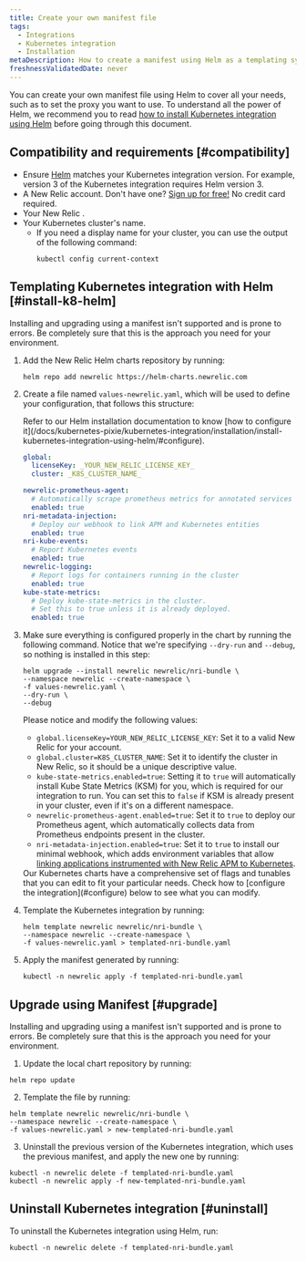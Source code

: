 ```yaml
---
title: Create your own manifest file
tags:
  - Integrations
  - Kubernetes integration
  - Installation
metaDescription: How to create a manifest using Helm as a templating system
freshnessValidatedDate: never
---
```


You can create your own manifest file using Helm to cover all your needs, such as to set the proxy you want to use. To understand all the power of Helm, we recommend you to read [how to install Kubernetes integration using Helm](/docs/kubernetes-pixie/kubernetes-integration/installation/install-kubernetes-integration-using-helm) before going through this document.

## Compatibility and requirements [#compatibility]

* Ensure [Helm](https://github.com/helm/helm#install) matches your Kubernetes integration version. For example, version 3 of the Kubernetes integration requires Helm version 3.
* A New Relic account. Don't have one? [Sign up for free!](https://newrelic.com/signup) No credit card required.
* Your New Relic <InlinePopover type="licenseKey" />.
* Your Kubernetes cluster's name.
  * If you need a display name for your cluster, you can use the output of the following command:
    ```shell
    kubectl config current-context
    ```

## Templating Kubernetes integration with Helm [#install-k8-helm]

<Callout variant="important">
  Installing and upgrading using a manifest isn't supported and is prone to errors. Be completely sure that this is the approach you need for your environment.
</Callout>

1. Add the New Relic Helm charts repository by running:

    ```shell
    helm repo add newrelic https://helm-charts.newrelic.com
    ```

2. Create a file named `values-newrelic.yaml`, which will be used to define your configuration, that follows this structure:

    <Callout variant="important">
    Refer to our Helm installation documentation to know [how to configure it](/docs/kubernetes-pixie/kubernetes-integration/installation/install-kubernetes-integration-using-helm/#configure).
    </Callout>
    
    ```yaml
    global:
      licenseKey: _YOUR_NEW_RELIC_LICENSE_KEY_
      cluster: _K8S_CLUSTER_NAME_
    
    newrelic-prometheus-agent:
      # Automatically scrape prometheus metrics for annotated services in the cluster
      enabled: true
    nri-metadata-injection:
      # Deploy our webhook to link APM and Kubernetes entities
      enabled: true
    nri-kube-events:
      # Report Kubernetes events
      enabled: true
    newrelic-logging:
      # Report logs for containers running in the cluster
      enabled: true
    kube-state-metrics:
      # Deploy kube-state-metrics in the cluster.
      # Set this to true unless it is already deployed.
      enabled: true
    ```

3. Make sure everything is configured properly in the chart by running the following command. Notice that we're specifying `--dry-run` and `--debug`, so nothing is installed in this step:

    ```shell
    helm upgrade --install newrelic newrelic/nri-bundle \
    --namespace newrelic --create-namespace \
    -f values-newrelic.yaml \
    --dry-run \
    --debug
    ```

    Please notice and modify the following values:
    
    * `global.licenseKey=YOUR_NEW_RELIC_LICENSE_KEY`: Set it to a valid New Relic <InlinePopover type="licenseKey" /> for your account.
    * `global.cluster=K8S_CLUSTER_NAME`: Set it to identify the cluster in New Relic, so it should be a unique descriptive value.
    * `kube-state-metrics.enabled=true`: Setting it to `true` will automatically install Kube State Metrics (KSM) for you, which is required for our integration to run. You can set this to `false` if KSM is already present in your cluster, even if it's on a different namespace.
    * `newrelic-prometheus-agent.enabled=true`: Set it to `true` to deploy our Prometheus agent, which automatically collects data from Prometheus endpoints present in the cluster.
    * `nri-metadata-injection.enabled=true`: Set it to `true` to install our minimal webhook, which adds environment variables that allow [linking applications instrumented with New Relic APM to Kubernetes](/docs/kubernetes-pixie/kubernetes-integration/link-your-applications/link-your-applications-kubernetes).
    
    <Callout variant="tip">
    Our Kubernetes charts have a comprehensive set of flags and tunables that you can edit to fit your particular needs. Check how to [configure the integration](#configure) below to see what you can modify.
    </Callout>

4. Template the Kubernetes integration by running:

    ```shell
    helm template newrelic newrelic/nri-bundle \
    --namespace newrelic --create-namespace \
    -f values-newrelic.yaml > templated-nri-bundle.yaml
    ```

5. Apply the manifest generated by running:

    ```shell
    kubectl -n newrelic apply -f templated-nri-bundle.yaml
    ```

## Upgrade using Manifest [#upgrade]

<Callout variant="important">
  Installing and upgrading using a manifest isn't supported and is prone to errors. Be completely sure that this is the approach you need for your environment.
</Callout>

1. Update the local chart repository by running:
  ```shell
  helm repo update
  ```

2. Template the file by running:
  ```shell
  helm template newrelic newrelic/nri-bundle \
  --namespace newrelic --create-namespace \
  -f values-newrelic.yaml > new-templated-nri-bundle.yaml
  ```

3. Uninstall the previous version of the Kubernetes integration, which uses the previous manifest, and apply the new one by running:
  ```shell
  kubectl -n newrelic delete -f templated-nri-bundle.yaml
  kubectl -n newrelic apply -f new-templated-nri-bundle.yaml
  ```

## Uninstall Kubernetes integration [#uninstall]

To uninstall the Kubernetes integration using Helm, run:
  ```shell
  kubectl -n newrelic delete -f templated-nri-bundle.yaml
  ```
